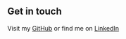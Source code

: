 ## Get in touch

Visit my [GitHub](https://github.com/jurip89) or find me on [LinkedIn](https://www.linkedin.com/in/juri-parladore-49071414b/)
